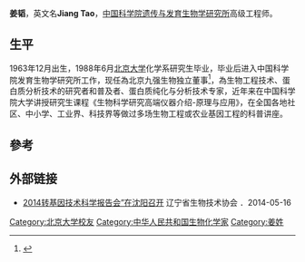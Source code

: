 {{Otheruses|subject=生物化学家|other=同名游戏玩家|姜韬 (游戏玩家)}}
'''姜韬'''{{BD|1963年|12月|||}}，英文名'''Jiang Tao'''，[[中国科学院遗传与发育生物学研究所|中国科学院遗传与发育生物学研究所]]高级工程师。

==生平==
1963年12月出生，1988年6月[[北京大学|北京大学]]化学系研究生毕业，毕业后进入中国科学院发育生物学研究所工作，现任為北京九强生物独立董事<ref>{{Cite web|url=http://vip.stock.finance.sina.com.cn/corp/view/vCI_CorpManagerInfo.php?stockid=300406&Name=%BD%AA%E8%BA|title=姜韬 个人简介|language=zh-cn|publisher=新浪財經|date=|accessdate=2014-12-09|archive-date=2016-03-04|archive-url=https://web.archive.org/web/20160304104119/http://vip.stock.finance.sina.com.cn/corp/view/vCI_CorpManagerInfo.php?stockid=300406&Name=%BD%AA%E8%BA}}</ref>，為生物工程技术、蛋白质分析技术的研究者和普及者、蛋白质纯化与分析技术专家，近年来在中国科学院大学讲授研究生课程《生物科学研究高端仪器介绍-原理与应用》，在全国各地社区、中小学、工业界、科技界等做过多场生物工程或农业基因工程的科普讲座。

==參考==
{{reflist}}
==外部链接==
*[http://www.lnbio.cn/yenei.php?action=newdetail&id=1368 2014转基因技术科学报告会”在沈阳召开] {{Wayback|url=http://www.lnbio.cn/yenei.php?action=newdetail&id=1368 |date=20160304130723 }} 辽宁省生物技术协会 ．2014-05-16 

[[Category:北京大学校友|Category:北京大学校友]]
[[Category:中华人民共和国生物化学家|Category:中华人民共和国生物化学家]]
[[Category:姜姓|Category:姜姓]]